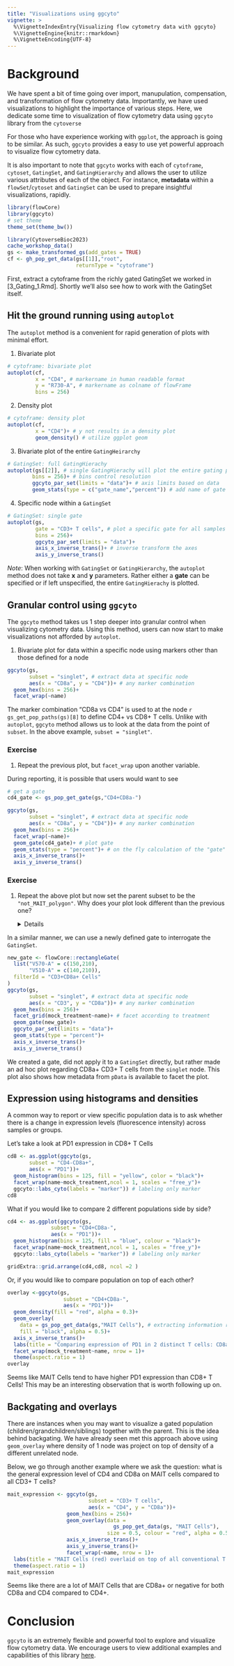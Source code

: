 ```yaml
---
title: "Visualizations using ggcyto"
vignette: >
  %\VignetteIndexEntry{Visualizing flow cytometry data with ggcyto}
  %\VignetteEngine{knitr::rmarkdown}
  %\VignetteEncoding{UTF-8}
---
```


# Background

We have spent a bit of time going over import, manupulation, compensation, and transformation of flow cytometry data. Importantly, we have used visualizations to highlight the importance of various steps. Here, we dedicate some time to visualization of flow cytometry data using `ggcyto` library from the `cytoverse`

For those who have experience working with `ggplot`, the approach is going to be similar. As such, `ggcyto` provides a easy to use yet powerful approach to visualize flow cytometry data.

It is also important to note that `ggcyto` works with each of `cytoframe`, `cytoset`, `GatingSet`, and `GatingHierarchy` and allows the user to utilize various attributes of each of the object. For instance, **metadata** within a `flowSet`/`cytoset` and `GatingSet` can be used to prepare insightful visualizations, rapidly.

```r
library(flowCore)
library(ggcyto)
# set theme
theme_set(theme_bw())
```

```r
library(CytoverseBioc2023)
cache_workshop_data()
gs <- make_transformed_gs(add_gates = TRUE)
cf <- gh_pop_get_data(gs[[1]],"root",
                      returnType = "cytoframe")
```

First, extract a cytoframe from the richly gated GatingSet we worked in [3_Gating_1.Rmd]. Shortly we'll also see how to work with the GatingSet itself.

## Hit the ground running using `autoplot`

The `autoplot` method is a convenient for rapid generation of plots with minimal effort.

1.  Bivariate plot

```r
# cytoframe: bivariate plot
autoplot(cf,
         x = "CD4", # markername in human readable format
         y = "R730-A", # markername as colname of flowFrame 
         bins = 256)
```

2.  Density plot

```r
# cytoframe: density plot
autoplot(cf,
         x = "CD4")+ # y not results in a density plot
         geom_density() # utilize ggplot geom
```

3.  Bivariate plot of the entire `GatingHeirarchy`

```r
# GatingSet: full GatingHierachy
autoplot(gs[[2]], # single GatingHierachy will plot the entire gating path
        bins = 256)+ # bins control resolution
        ggcyto_par_set(limits = "data")+ # axis limits based on data 
        geom_stats(type = c("gate_name","percent")) # add name of gate and statistic
```

4.  Specific node within a `GatingSet`

```r
# GatingSet: single gate
autoplot(gs,
         gate = "CD3+ T cells", # plot a specific gate for all samples 
         bins = 256)+
         ggcyto_par_set(limits = "data")+
         axis_x_inverse_trans()+ # inverse transform the axes
         axis_y_inverse_trans()
```

*Note*: When working with `GatingSet` or `GatingHierarchy`, the `autoplot` method does not take **x** and **y** parameters. Rather either a **gate** can be specified or if left unspecified, the entire `GatingHierachy` is plotted.

## Granular control using `ggcyto`

The `ggcyto` method takes us 1 step deeper into granular control when visualizing cytometry data. Using this method, users can now start to make visualizations not afforded by `autoplot`.

1.  Bivariate plot for data within a specific node using markers other than those defined for a node

```r
ggcyto(gs,
       subset = "singlet", # extract data at specific node
       aes(x = "CD8a", y = "CD4"))+ # any marker combination 
  geom_hex(bins = 256)+
  facet_wrap(~name)
```

The marker combination "CD8a vs CD4" is used to at the node `r gs_get_pop_paths(gs)[8]` to define CD4+ vs CD8+ T cells. Unlike with `autoplot`, `ggcyto` method allows us to look at the data from the point of `subset`. In the above example, `subset = "singlet"`.

### Exercise

1.  Repeat the previous plot, but `facet_wrap` upon another variable.

<!-- 2.  Adding a gate and stats layer that doesn't exist in the `subset` node -->

During reporting, it is possible that users would want to see

```r
# get a gate
cd4_gate <- gs_pop_get_gate(gs,"CD4+CD8a-")

ggcyto(gs,
       subset = "singlet", # extract data at specific node
       aes(x = "CD8a", y = "CD4"))+ # any marker combination 
  geom_hex(bins = 256)+
  facet_wrap(~name)+
  geom_gate(cd4_gate)+ # plot gate
  geom_stats(type = "percent")+ # on the fly calculation of the "gate" event
  axis_x_inverse_trans()+
  axis_y_inverse_trans()
```

### Exercise

1.  Repeat the above plot but now set the parent subset to be the `"not_MAIT_polygon"`. Why does your plot look different than the previous one?

    <details>*Answer*: The `singlet/CD4+CD8a-` population that in effect we were visualizing, was not defined in the `GatingSet`; instead the parent node to `CD4+CD8a-` is non-MAIT conventional T cells (`/singlet/live/lymphocytes/CD3+ T cells/non-NKT Cells/conv_Tcells/not_MAIT_Polygon/`). This ad hoc visualization tells us that CD4+ cells (not sure at this point if they are CD3+ T cells) are \~47% of total `singlet` population that we had defined.</details>

In a similar manner, we can use a newly defined gate to interrogate the `GatingSet`.

```r
new_gate <- flowCore::rectangleGate(
  list("V570-A" = c(150,210),
       "V510-A" = c(140,210)),
  filterId = "CD3+CD8a+ Cells"
)
ggcyto(gs,
       subset = "singlet", # extract data at specific node
       aes(x = "CD3", y = "CD8a"))+ # any marker combination 
  geom_hex(bins = 256)+
  facet_grid(mock_treatment~name)+ # facet according to treatment
  geom_gate(new_gate)+
  ggcyto_par_set(limits = "data")+
  geom_stats(type = "percent")+
  axis_x_inverse_trans()+
  axis_y_inverse_trans()

```

We created a gate, did not apply it to a `GatingSet` directly, but rather made an ad hoc plot regarding CD8a+ CD3+ T cells from the `singlet` node. This plot also shows how metadata from `pData` is available to facet the plot.

## Expression using histograms and densities

A common way to report or view specific population data is to ask whether there is a change in expression levels (fluorescence intensity) across samples or groups.

Let's take a look at PD1 expression in CD8+ T Cells

```r
cd8 <- as.ggplot(ggcyto(gs,
       subset = "CD4-CD8a+",
       aes(x = "PD1"))+
  geom_histogram(bins = 125, fill = "yellow", color = "black")+
  facet_wrap(name~mock_treatment,ncol = 1, scales = "free_y")+
  ggcyto::labs_cyto(labels = "marker")) # labeling only marker
cd8
```

What if you would like to compare 2 different populations side by side?

```r
cd4 <- as.ggplot(ggcyto(gs,
              subset = "CD4+CD8a-",
              aes(x = "PD1"))+
  geom_histogram(bins = 125, fill = "blue", colour = "black")+
  facet_wrap(name~mock_treatment,ncol = 1, scales = "free_y")+
  ggcyto::labs_cyto(labels = "marker")) # labeling only marker

gridExtra::grid.arrange(cd4,cd8, ncol =2 )
```

Or, if you would like to compare population on top of each other?

```r
overlay <-ggcyto(gs,
                  subset = "CD4+CD8a-",
                  aes(x = "PD1"))+
  geom_density(fill = "red", alpha = 0.3)+
  geom_overlay(
    data = gs_pop_get_data(gs,"MAIT Cells"), # extracting information regarding a different population
    fill = "black", alpha = 0.5)+
  axis_x_inverse_trans()+
  labs(title = "Comparing expression of PD1 in 2 distinct T cells: CD8a+ (red) and CD161+ Va7_2+ MAIT Cells (black)")+
  facet_wrap(mock_treatment~name, nrow = 1)+
  theme(aspect.ratio = 1)
overlay
```

Seems like MAIT Cells tend to have higher PD1 expression than CD8+ T Cells! This may be an interesting observation that is worth following up on.

## Backgating and overlays

There are instances when you may want to visualize a gated population (children/grandchildren/siblings) together with the parent. This is the idea behind backgating. We have already seen met this approach above using `geom_overlay` where density of 1 node was project on top of density of a different unrelated node.

Below, we go through another example where we ask the question: what is the general expression level of CD4 and CD8a on MAIT cells compared to all CD3+ T cells?

```r
mait_expression <- ggcyto(gs,
                          subset = "CD3+ T cells",
                          aes(x = "CD4", y = "CD8a"))+
                   geom_hex(bins = 256)+
                   geom_overlay(data = 
                                  gs_pop_get_data(gs, "MAIT Cells"),
                                size = 0.5, colour = "red", alpha = 0.5)+
                   axis_x_inverse_trans()+
                   axis_y_inverse_trans()+
                   facet_wrap(~name, nrow = 1)+
  labs(title = "MAIT Cells (red) overlaid on top of all conventional T Cells")+
  theme(aspect.ratio = 1)
mait_expression  
```

Seems like there are a lot of MAIT Cells that are CD8a+ or negative for both CD8a and CD4 compared to CD4+.

# Conclusion

`ggcyto` is an extremely flexible and powerful tool to explore and visualize flow cytometry data. We encourage users to view additional examples and capabilities of this library [here](https://cytoverse.org/examples/index.html).
